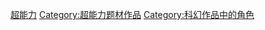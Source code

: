 [[Category:具有超人類能力的虛構角色|超能力]]
[[Category:超能力题材作品|Category:超能力题材作品]]
[[Category:科幻作品中的角色|Category:科幻作品中的角色]]